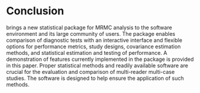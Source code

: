 # Conclusion

\pkg{MRMCaov} brings a new statistical package for MRMC analysis to the \proglang{R} software environment and its large community of users.  The package enables comparison of diagnostic tests with an interactive interface and flexible options for performance metrics, study designs, covariance estimation methods, and statistical estimation and testing of performance.  A demonstration of features currently implemented in the package is provided in this paper.  Proper statistical methods and readily available software are crucial for the evaluation and comparison of multi-reader multi-case studies.  The \pkg{MRMCaov} software is designed to help ensure the application of such methods.
